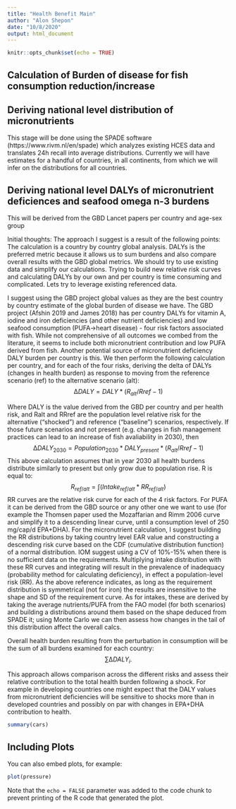 ```yaml
---
title: "Health Benefit Main"
author: "Alon Shepon"
date: "10/8/2020"
output: html_document
---
```


```r
knitr::opts_chunk$set(echo = TRUE)
```

## Calculation of Burden of disease for fish consumption reduction/increase

## Deriving national level distribution of micronutrients
This stage will be done using the SPADE software (https://www.rivm.nl/en/spade) which analyzes existing HCES data and translates 24h recall into average distributions. Currently we will have estimates for a handful of countries, in all continents, from which we will infer on the distributions for all countries.

## Deriving national level DALYs of micronutrient deficiences and seafood omega n-3 burdens
This will be derived from the GBD Lancet papers per country and age-sex group

Initial thoughts: The approach I suggest is a result of the following points: The calculation is a country by country global analysis. DALYs is the preferred metric because it allows us to sum burdens and also compare overall results with the GBD global metrics. We should try to use existing data and simplify our calculations. Trying to build new relative risk curves and calculating DALYs by our own and per country is time consuming and complicated. Lets try to leverage existing referenced data.

I suggest using the GBD project global values as they are the best country by country estimate of the global burden of disease we have. The GBD project (Afshin 2019 and James 2018) has per country DALYs for vitamin A, iodine and iron deficiencies (and other nutrient deficiencies) and low seafood consumption (PUFA->heart disease) - four risk factors associated with fish. While not comprehensive of all outcomes we combed from the literature, it seems to include both micronutrient contribution and low PUFA derived from fish. Another potential source of micronutrient deficiency DALY burden per country is this. We then perform the following calculation per country, and for each of the four risks, deriving the delta of DALYs (changes in health burden) as response to moving from the reference scenario (ref) to the alternative scenario (alt):
$$
                                    ∆DALY=DALY*(R_{alt}/R{ref}-1)$$
                                    
Where DALY is the value derived from the GBD per country and per health risk, and Ralt and RRref are the population level relative risk for the alternative (“shocked”) and reference (“baseline”) scenarios, respectively. 
If those future scenarios and not present (e.g. changes in fish management practices can lead to an increase of fish avaliability in 2030), then 
$$                ∆DALY_{2030}=Population_{2030}*DALY_{present}*(R_{alt}/R{ref}-1)$$
This above calculation assumes that in year 2030 all health burdens distribute similarly to present but only grow due to population rise.
R is equal to:
$$
                         R_{ref/alt} = ∫(Intake_{ref/alt}*RR_{ref/alt})$$
RR curves are the relative risk curve for each of the 4 risk factors. For PUFA it can be derived from the GBD source or any other one we want to use (for example the Thomsen paper used the Mozaffarian and Rimm 2006 curve and simplify it to a descending linear curve, until a consumption level of 250 mg/cap/d EPA+DHA).
For the micronutrient calculation, I suggest building the RR distributions by taking country level EAR value and constructing a descending risk curve based on the CDF (cumulative distribution function) of a normal distribution. IOM suggest using a CV of 10%-15% when there is no sufficient data on the requirements. Multiplying intake distribution with these RR curves and integrating will result in the prevalence of inadequacy (probability method for calculating deficiency), in effect a population-level risk (RR). As the above reference indicates, as long as the requirement distribution is symmetrical (not for iron) the results are insensitive to the shape and SD of the requirement curve. As for intakes, these are derived by taking the average nutrients/PUFA from the FAO model (for both scenarios) and building a distributions around them based on the shape deduced from SPADE it; using Monte Carlo we can then assess how changes in the tail of this distribution affect the overall calcs.

Overall health burden resulting from the perturbation in consumption will be the sum of all burdens examined for each country: $$∑∆DALY_{i}.$$

This approach allows comparison across the different risks and assess their relative contribution to the total health burden following a shock. For example in developing countries one might expect that the DALY values from micronutrient deficiencies will be sensitive to shocks more than in developed countries and possibly on par with changes in EPA+DHA contribution to health.



```r
summary(cars)
```

## Including Plots

You can also embed plots, for example:

```r
plot(pressure)
```

Note that the `echo = FALSE` parameter was added to the code chunk to prevent printing of the R code that generated the plot.
